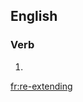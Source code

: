 {{also|reextending|reëxtending}}
==English==

===Verb===
{{head|en|present participle}}

# {{present participle of|re-extend|lang=en|nocat=1}}

[[fr:re-extending]]